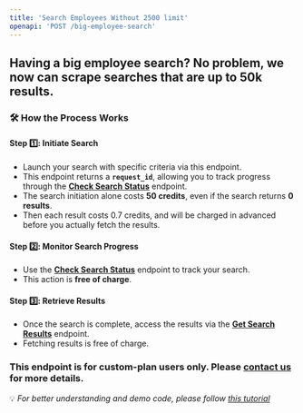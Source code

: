 ```yaml
---
title: 'Search Employees Without 2500 limit'
openapi: 'POST /big-employee-search'
---
```


## Having a big employee search? No problem, we now can scrape searches that are up to 50k results.

### 🛠 How the Process Works
#### **Step 1️⃣: Initiate Search**
- Launch your search with specific criteria via this endpoint.
- This endpoint returns a **`request_id`**, allowing you to track progress through the [**Check Search Status**](https://fdocs.info/api-reference/endpoint/check-search-status) endpoint.
- The search initiation alone costs **50 credits**, even if the search returns **0 results**.
- Then each result costs 0.7 credits, and will be charged in advanced before you actually fetch the results.

#### **Step 2️⃣: Monitor Search Progress**
- Use the [**Check Search Status**](https://fdocs.info/api-reference/endpoint/check-search-status) endpoint to track your search.
- This action is **free of charge**.
#### **Step 3️⃣: Retrieve Results**
- Once the search is complete, access the results via the [**Get Search Results**](https://fdocs.info/api-reference/endpoint/get-search-results) endpoint.
- Fetching results is free of charge.

### This endpoint is for custom-plan users only. Please [contact us](mailto:support@fdocs.info) for more details.

💡 *For better understanding and demo code, please follow [this tutorial](https://fdocs.info/tutorial/howto-perform-big-lead-searches)*



